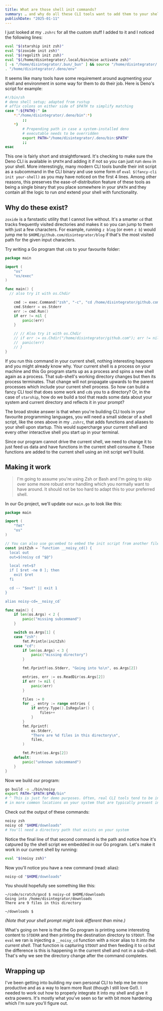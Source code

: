 ```yaml
---
title: What are those shell init commands?
summary: … and why do all these CLI tools want to add them to your shell?
publishDate: "2025-01-11"
---
```


I just looked at my `.zshrc` for all the custom stuff I added to it and I noticed the following lines:

```sh
eval "$(starship init zsh)"
eval "$(zoxide init zsh)"
eval "$(regolith init zsh)"
eval "$(/home/disintegrator/.local/bin/mise activate zsh)"
[ -s "/home/disintegrator/.bun/_bun" ] && source "/home/disintegrator/.bun/_bun"
. "/home/disintegrator/.deno/env"
```

It seems like many tools have some requirement around augmenting your shell and environment in some way for them to do their job. Here is Deno's script for example:

```sh
#!/bin/sh
# deno shell setup; adapted from rustup
# affix colons on either side of $PATH to simplify matching
case ":${PATH}:" in
    *:"/home/disintegrator/.deno/bin":*)
        ;;
    *)
        # Prepending path in case a system-installed deno
        # executable needs to be overridden
        export PATH="/home/disintegrator/.deno/bin:$PATH"
        ;;
esac
```

This one is fairly short and straightforward. It's checking to make sure the Deno CLI is available in `$PATH` and adding it if not so you can just run `deno` in your shell. More interestingly, many modern CLI tools bundle their init script as a subcommand in the CLI binary and use some form of `eval $(fancy-cli init your-shell)` as you may have noticed on the first 4 lines. Among other reasons, this preserves the ease-of-distribution feature of these tools as being a single binary that you place somewhere in your `$PATH` and they contain all the logic to run _and_ extend your shell with functionality.

## Why do these exist?

`zoxide` is a fanstastic utility that I cannot live without. It's a smarter `cd` that tracks frequently visited directories and makes it so you can jump to them with just a few characters. For example, running `z blog` (or even `z b`) would jump me to `$HOME/github.com/disintegrator/blog` if that's the most visited path for the given input characters.

Try writing a Go program that `cd`s to your favourite folder:

```go
package main

import (
	"os"
	"os/exec"
)

func main() {
  // also try it with os.Chdir

	cmd := exec.Command("zsh", "-c", "cd /home/disintegrator/github.com")
	cmd.Stderr = os.Stderr
	err := cmd.Run()
	if err != nil {
		panic(err)
	}

	// // Also try it with os.Chdir
	// if err := os.Chdir("/home/disintegrator/github.com"); err != nil {
	// 	panic(err)
	// }
}
```

If you run this command in your current shell, nothing interesting happens and you might already know why. Your current shell is a process on your machine and this Go program starts up as a process and spins a new shell again as a process. That sub-shell's working directory changes but then its process terminates. That change will not propagate upwards to the parent processes which include your current shell process. So how can build a fancy CLI tool that does some work and `cd`s you to a directory? Or, in the case of `starship`, how do we build a tool that reads some data about your system and current directory and reflects it in your prompt?

The broad stroke answer is that when you're building CLI tools in your favourite programming languages, you will need a small sidecar of a shell script, like the ones above in my `.zshrc`, that adds functions and aliases to your shell upon startup. This would supercharge your current shell and every other interactive shell you start up in your terminal.

Since our program cannot drive the current shell, we need to change it to just feed us data and have functions in the current shell consume it. These functions are added to the current shell using an init script we'll build.

## Making it work

> I'm going to assume you're using Zsh or Bash and I'm going to skip over some more robust error handling which you normally want to have around. It should not be too hard to adapt this to your preferred shell.

In our Go project, we'll update our `main.go` to look like this:

```go
package main

import (
	"fmt"
	"os"
)

// You can also use go:embed to embed the init script from another file.
const initZsh = `function __noisy_cd() {
  local out
  out=$(noisy cd "$@")

  local ret=$?
  if [ $ret -ne 0 ]; then
    exit $ret
  fi

  cd -- "$out" || exit 1
}

alias noisy-cd=__noisy_cd`

func main() {
	if len(os.Args) < 2 {
		panic("missing subcommand")
	}

	switch os.Args[1] {
	case "zsh":
		fmt.Println(initZsh)
	case "cd":
		if len(os.Args) < 3 {
			panic("missing directory")
		}

		fmt.Fprintf(os.Stderr, "Going into %s\n", os.Args[2])

		entries, err := os.ReadDir(os.Args[2])
		if err != nil {
			panic(err)
		}

		files := 0
		for _, entry := range entries {
			if entry.Type().IsRegular() {
				files++
			}
		}
		fmt.Fprintf(
			os.Stderr,
			"There are %d files in this directory\n",
			files,
		)

		fmt.Print(os.Args[2])
	default:
		panic("unknown subcommand")
	}
}
```

Now we build our program:

```sh
go build -o ./bin/noisy
export PATH="$PATH:$PWD/bin"
# ^ This is just for demo purposes. Often, real CLI tools tend to be installed
# in more common locations on your system that are typically present in $PATH.
```

Check out the output of these commands:

```sh
noisy zsh
noisy cd "$HOME/downloads"
# You'll need a directory path that exists on your system
```

Notice the final line of that second command is the path and notice how it's
catpured by the shell script we embedded in our Go program. Let's make it work
in our current shell by running:

```sh
eval "$(noisy zsh)"
```

Now you'll notice you have a new command (read: alias):

```sh
noisy-cd "$HOME/downloads"
```

You should hopefully see something like this:

```
~/code/scratch/gocd $ noisy-cd $HOME/downloads
Going into /home/disintegrator/downloads
There are 9 files in this directory

~/downloads $ 
```

_(Note that your shell prompt might look different than mine.)_

What's going on here is that the Go program is printing some interesting content to `STDERR` and then printing the destination directory to `STDOUT`. The `eval` we ran is injecting a `__noisy_cd` function with a nicer alias to it _into the current shell_. That function is capturing `STDOUT` and then feeding it to `cd` but the difference is this is happening in the current shell and not in a sub-shell. That's why we see the directory change after the command completes.

## Wrapping up

I've been getting into building my own personal CLI to help me be more productive and as a way to learn more Rust (though I still love Go!). I needed to work out how to properly integrate it into my shell and give it extra powers. It's mostly what you've seen so far with bit more hardening which I'm sure you'll figure out.